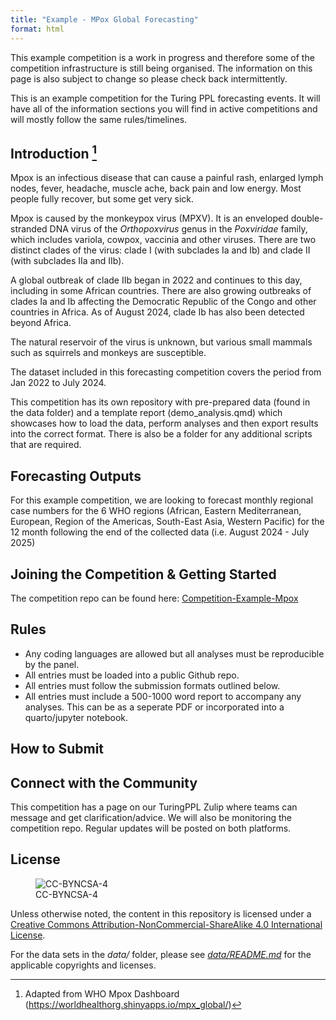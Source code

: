 ```yaml
---
title: "Example - MPox Global Forecasting"
format: html
---
```



:::{.callout-important}
This example competition is a work in progress and therefore some of the competition infrastructure is still being organised. The information on this page is also subject to change so please check back intermittently.
:::


This is an example competition for the Turing PPL forecasting events. It will have all of the information sections you will find in active competitions and will mostly follow the same rules/timelines.

## Introduction [^1]

[^1]: Adapted from WHO Mpox Dashboard (<https://worldhealthorg.shinyapps.io/mpx_global/>)

Mpox is an infectious disease that can cause a painful rash, enlarged lymph nodes, fever, headache, muscle ache, back pain and low energy. Most people fully recover, but some get very sick. 

Mpox is caused by the monkeypox virus (MPXV). It is an enveloped double-stranded DNA virus of the *Orthopoxvirus* genus in the *Poxviridae* family, which includes variola, cowpox, vaccinia and other viruses. There are two distinct clades of the virus: clade I (with subclades Ia and Ib) and clade II (with subclades IIa and IIb).

A global outbreak of clade IIb began in 2022 and continues to this day, including in some African countries. There are also growing outbreaks of clades Ia and Ib affecting the Democratic Republic of the Congo and other countries in Africa. As of August 2024, clade Ib has also been detected beyond Africa.

The natural reservoir of the virus is unknown, but various small mammals such as squirrels and monkeys are susceptible.

The dataset included in this forecasting competition covers the period from Jan 2022 to July 2024.

This competition has its own repository with pre-prepared data (found in the data folder) and a template report (demo_analysis.qmd) which showcases how to load the data, perform analyses and then export results into the correct format. There is also be a folder for any additional scripts that are required.

## Forecasting Outputs

For this example competition, we are looking to forecast monthly regional case numbers for the 6 WHO regions (African, Eastern Mediterranean, European, Region of the Americas, South-East Asia, Western Pacific) for the 12 month following the end of the collected data (i.e. August 2024 - July 2025)

## Joining the Competition & Getting Started

The competition repo can be found here: [Competition-Example-Mpox](https://github.com/TuringPPL/Competition-Example-Mpox)

## Rules

-   Any coding languages are allowed but all analyses must be reproducible by the panel.
-   All entries must be loaded into a public Github repo.
-   All entries must follow the submission formats outlined below.
-   All entries must include a 500-1000 word report to accompany any analyses. This can be as a seperate PDF or incorporated into a quarto/jupyter notebook.

## How to Submit

## Connect with the Community

This competition has a page on our TuringPPL Zulip where teams can message and get clarification/advice. We will also be monitoring the competition repo. Regular updates will be posted on both platforms.

## License

![CC-BYNCSA-4](https://i.creativecommons.org/l/by-nc-sa/4.0/88x31.png)

Unless otherwise noted, the content in this repository is licensed under a [Creative Commons Attribution-NonCommercial-ShareAlike 4.0 International License](http://creativecommons.org/licenses/by-nc-sa/4.0/).

For the data sets in the *data/* folder, please see [*data/README.md*](data/README.md) for the applicable copyrights and licenses.
